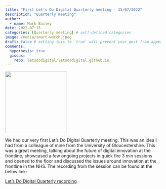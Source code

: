 ```yaml
---
title: "First Let's Do Digital Quarterly meeting - 15/07/2022"
description: "Quarterly meeting"
author:
  - name: Mark Bailey
date: 2022-07-15
categories: [Quarterly meeting] # self-defined categories
image: /media/smart-watch.jpeg
draft: false # setting this to `true` will prevent your post from appearing on your listing page until you're ready!
comments:
  hypothesis: true
  giscus: 
    repo: letsdodigital/letsdodigital.github.io
---
```


![](/media/smart-watch.jpeg){height=200px fig-align="center" fig-alt="Smart watch on write with graphical display of a plot of data"}

We had our very first Let’s Do Digital Quarterly meeting. This was an idea I had from a colleague of mine from the University of Gloucestershire. This was a great meeting, talking about the future of digital innovation at the frontline, showcased a few ongoing projects in quick fire 3 min sessions and opened to the floor and discussed the issues around innovation at the frontline in the NHS. The recording from the session can be found at the below link:

[Let’s Do Digital Quarterly recording](https://www.youtube.com/watch?v=x6-jPJxEqp8&t=1186s)